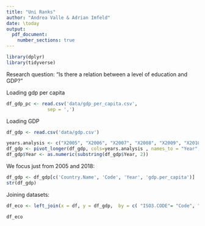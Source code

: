 ```yaml
---
title: "Uni Ranks"
author: "Andrea Valle & Adrian Imfeld"
date: \today
output: 
  pdf_document:
    number_sections: true
---
```


```r
library(dplyr)
library(tidyverse)
```




Research question:
"Is there a relation between a level of education and GDP?"

Loading gdp per capita 
```r

df_gdp_pc <- read.csv('data/gdp_per_capita.csv',
               sep = ',')
```


Loading GDP
```r
df_gdp <- read.csv('data/gdp.csv')


```


```r

years.analysis <- c("X2005", "X2006", "X2007", "X2008", "X2009", "X2010", "X2011", "X2012", "X2013", "X2014", "X2015", "X2016", "X2017",     "X2018")
df_gdp <- pivot_longer(df_gdp, cols=years.analysis , names_to = "Year", values_to = "gdp.per_capita")
df_gdp$Year <- as.numeric(substring(df_gdp$Year, 2))

```

We focus just from 2005 and 2018:
```r

df_gdp <- df_gdp[c('Country.Name', 'Code', 'Year', 'gdp.per_capita')]
str(df_gdp)
```

Joining datasets:
```r
df_eco <- left_join(x = df, y = df_gdp,  by = c( "ISO3.CODE"= "Code", "Year" ))
```


```r
df_eco
```



